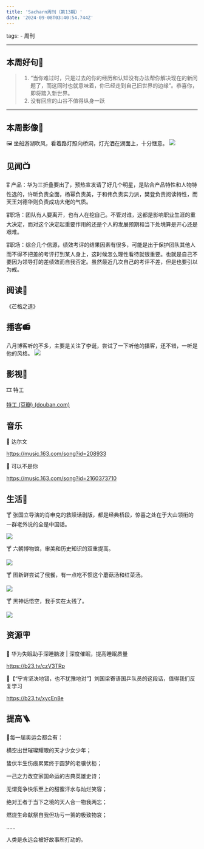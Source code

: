 ```yaml
---
title: 'Sacharn周刊（第13期）'
date: '2024-09-08T03:40:54.744Z'
---
```

tags: 
    - 周刊

---

## 本周好句📃

> 1. “当你难过时，只是过去的你的经历和认知没有办法帮你解决现在的新问题了，而这同时也就意味着，你已经走到自己旧世界的边缘”。恭喜你，即将踏入新世界。
> 2. 没有回应的山谷不值得纵身一跃

---

## 本周影像📸

🖼️ 坐船游湖吹风，看着路灯照向桥洞，灯光洒在湖面上，十分惬意。
![](/images/youhu.jpg)

## 见闻📺

🎖️ 产品：华为三折叠要出了，预热宣发请了好几个明星，是贴合产品特性和人物特性选的，许昕负责全面，杨幂负责美，于和伟负责实力派，樊登负责阅读特性，而天王刘德华则负责成功大佬的气质。

🎖️职场：团队有人要离开，也有人在挖自己。不管对谁，这都是影响职业生涯的重大决定，而对这个决定起重要作用的还是个人的发展预期和当下处境算是开心还是艰难。

🎖️职场：综合几个信源，绩效考评的结果因素有很多，可能是出于保护团队其他人而不得不把差的考评打到某人身上，这时候怎么理性看待就很重要。也就是自己不要因为领导打的差绩效而自我否定。虽然最近几次自己的考评不差，但是也要引以为戒。

## 阅读📔

《芒格之道》

## 播客📻

八月博客听的不多，主要是关注了李诞，尝试了一下听他的播客，还不错，一听是他的风格。
![](/images/boke08.jpg)

## 影视🎥

🎞️ 特工

[特工 (豆瓣) (douban.com)](https://movie.douban.com/subject/26683421/)

## 音乐

🎵 达尔文

https://music.163.com/song?id=208933

🎵 可以不是你

https://music.163.com/song?id=2160373710

## 生活🫧

🍸 张国立导演的肖申克的救赎话剧版，都是经典桥段，惊喜之处在于大山领衔的一群老外说的全是中国话。

![](/images/huaju.jpg)

🍸 六朝博物馆，审美和历史知识的双重提高。

![](/images/liuchao.jpg)

🍸 图新鲜尝试了俄餐，有一点吃不惯这个蘑菇汤和红菜汤。

![](/images/ecan.jpg)

🍸 黑神话悟空，我手实在太残了。

![](/images/heishenhua.jpg)

## 资源🪧

 🧡 华为失眠助手深睡脑波 | 深度催眠，提高睡眠质量


 https://b23.tv/czV3TRp



 🧡【“宁肯坚决地错，也不犹豫地对”】刘国梁寄语国乒队员的这段话，值得我们反复学习



 https://b23.tv/xycEn8e



## 提高🪜

🦄每一届奥运会都会有：

横空出世璀璨耀眼的天才少女少年；

蛰伏半生伤痕累累终于圆梦的老骥伏枥；

一己之力改变家国命运的古典英雄史诗；

无谓竞争快乐至上的甜蜜汗水与灿烂笑容；

绝对王者于当下之境的天人合一物我两忘；

燃烧生命献祭自我但功亏一篑的极致物哀；

……

人类是永远会被好故事所打动的。


